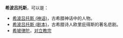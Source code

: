'''希波吕托斯'''，可以是：

* [[希波吕托斯_(神话)|希波吕托斯 (神话)]]，古希腊神话中的人物。
* [[希波吕托斯_(剧本)|希波吕托斯 (剧本)]]，古希腊诗人欧里庇得斯的著名悲剧。
*[[希坡律陀|希坡律陀]]，[[对立教宗|对立教宗]]

{{disambig|Cat=五字消歧义}}